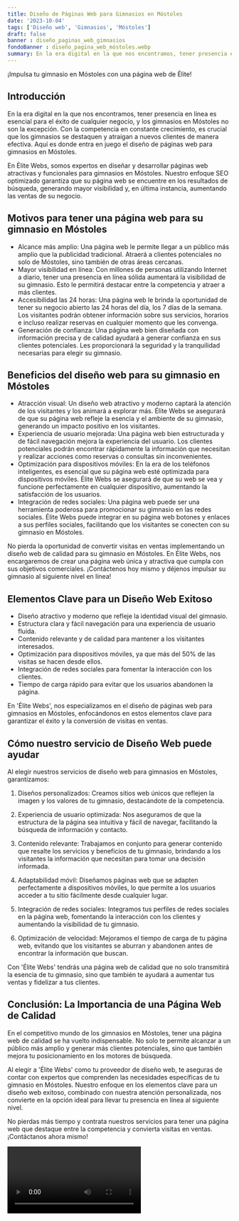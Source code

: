 ```yaml
---
title: Diseño de Páginas Web para Gimnasios en Móstoles
date: '2023-10-04'
tags: ['Diseño web', 'Gimnasios', 'Móstoles']
draft: false
banner : diseño_paginas_web_gimnasios
fondoBanner : diseño_pagina_web_móstoles.webp
summary: En la era digital en la que nos encontramos, tener presencia en línea es esencial para el éxito de cualquier negocio, y los gimnasios en Móstoles no son la excepción. Con la competencia en constante crecimiento, es crucial que los gimnasios se destaquen y atraigan a nuevos clientes de manera efectiva. Aquí es donde entra en juego el diseño de páginas web para gimnasios en Móstoles.
---
```


¡Impulsa tu gimnasio en Móstoles con una página web de Élite!

## Introducción

En la era digital en la que nos encontramos, tener presencia en línea es esencial para el éxito de cualquier negocio, y los gimnasios en Móstoles no son la excepción. Con la competencia en constante crecimiento, es crucial que los gimnasios se destaquen y atraigan a nuevos clientes de manera efectiva. Aquí es donde entra en juego el diseño de páginas web para gimnasios en Móstoles.

En Élite Webs, somos expertos en diseñar y desarrollar páginas web atractivas y funcionales para gimnasios en Móstoles. Nuestro enfoque SEO optimizado garantiza que su página web se encuentre en los resultados de búsqueda, generando mayor visibilidad y, en última instancia, aumentando las ventas de su negocio.

## Motivos para tener una página web para su gimnasio en Móstoles

- Alcance más amplio: Una página web le permite llegar a un público más amplio que la publicidad tradicional. Atraerá a clientes potenciales no solo de Móstoles, sino también de otras áreas cercanas.
- Mayor visibilidad en línea: Con millones de personas utilizando Internet a diario, tener una presencia en línea sólida aumentará la visibilidad de su gimnasio. Esto le permitirá destacar entre la competencia y atraer a más clientes.
- Accesibilidad las 24 horas: Una página web le brinda la oportunidad de tener su negocio abierto las 24 horas del día, los 7 días de la semana. Los visitantes podrán obtener información sobre sus servicios, horarios e incluso realizar reservas en cualquier momento que les convenga.
- Generación de confianza: Una página web bien diseñada con información precisa y de calidad ayudará a generar confianza en sus clientes potenciales. Les proporcionará la seguridad y la tranquilidad necesarias para elegir su gimnasio.

## Beneficios del diseño web para su gimnasio en Móstoles

- Atracción visual: Un diseño web atractivo y moderno captará la atención de los visitantes y los animará a explorar más. Élite Webs se asegurará de que su página web refleje la esencia y el ambiente de su gimnasio, generando un impacto positivo en los visitantes.
- Experiencia de usuario mejorada: Una página web bien estructurada y de fácil navegación mejora la experiencia del usuario. Los clientes potenciales podrán encontrar rápidamente la información que necesitan y realizar acciones como reservas o consultas sin inconvenientes.
- Optimización para dispositivos móviles: En la era de los teléfonos inteligentes, es esencial que su página web esté optimizada para dispositivos móviles. Élite Webs se asegurará de que su web se vea y funcione perfectamente en cualquier dispositivo, aumentando la satisfacción de los usuarios.
- Integración de redes sociales: Una página web puede ser una herramienta poderosa para promocionar su gimnasio en las redes sociales. Élite Webs puede integrar en su página web botones y enlaces a sus perfiles sociales, facilitando que los visitantes se conecten con su gimnasio en Móstoles.

No pierda la oportunidad de convertir visitas en ventas implementando un diseño web de calidad para su gimnasio en Móstoles. En Élite Webs, nos encargaremos de crear una página web única y atractiva que cumpla con sus objetivos comerciales. ¡Contáctenos hoy mismo y déjenos impulsar su gimnasio al siguiente nivel en línea!

<GifSeo />

<Cta />

## Elementos Clave para un Diseño Web Exitoso

- Diseño atractivo y moderno que refleje la identidad visual del gimnasio.
- Estructura clara y fácil navegación para una experiencia de usuario fluida.
- Contenido relevante y de calidad para mantener a los visitantes interesados.
- Optimización para dispositivos móviles, ya que más del 50% de las visitas se hacen desde ellos.
- Integración de redes sociales para fomentar la interacción con los clientes.
- Tiempo de carga rápido para evitar que los usuarios abandonen la página.

En 'Élite Webs', nos especializamos en el diseño de páginas web para gimnasios en Móstoles, enfocándonos en estos elementos clave para garantizar el éxito y la conversión de visitas en ventas.

## Cómo nuestro servicio de Diseño Web puede ayudar

Al elegir nuestros servicios de diseño web para gimnasios en Móstoles, garantizamos:

1. Diseños personalizados: Creamos sitios web únicos que reflejen la imagen y los valores de tu gimnasio, destacándote de la competencia.

2. Experiencia de usuario optimizada: Nos aseguramos de que la estructura de la página sea intuitiva y fácil de navegar, facilitando la búsqueda de información y contacto.

3. Contenido relevante: Trabajamos en conjunto para generar contenido que resalte los servicios y beneficios de tu gimnasio, brindando a los visitantes la información que necesitan para tomar una decisión informada.

4. Adaptabilidad móvil: Diseñamos páginas web que se adapten perfectamente a dispositivos móviles, lo que permite a los usuarios acceder a tu sitio fácilmente desde cualquier lugar.

5. Integración de redes sociales: Integramos tus perfiles de redes sociales en la página web, fomentando la interacción con los clientes y aumentando la visibilidad de tu gimnasio.

6. Optimización de velocidad: Mejoramos el tiempo de carga de tu página web, evitando que los visitantes se aburran y abandonen antes de encontrar la información que buscan.

Con 'Élite Webs' tendrás una página web de calidad que no solo transmitirá la esencia de tu gimnasio, sino que también te ayudará a aumentar tus ventas y fidelizar a tus clientes.

## Conclusión: La Importancia de una Página Web de Calidad

En el competitivo mundo de los gimnasios en Móstoles, tener una página web de calidad se ha vuelto indispensable. No solo te permite alcanzar a un público más amplio y generar más clientes potenciales, sino que también mejora tu posicionamiento en los motores de búsqueda.

Al elegir a 'Élite Webs' como tu proveedor de diseño web, te aseguras de contar con expertos que comprenden las necesidades específicas de tu gimnasio en Móstoles. Nuestro enfoque en los elementos clave para un diseño web exitoso, combinado con nuestra atención personalizada, nos convierte en la opción ideal para llevar tu presencia en línea al siguiente nivel.

No pierdas más tiempo y contrata nuestros servicios para tener una página web que destaque entre la competencia y convierta visitas en ventas. ¡Contáctanos ahora mismo!

<Video />

<CtaBot job='Gimnasios' city='Móstoles'/>

<Gmaps query='Móstoles+españa+maps' />